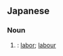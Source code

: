 ==Japanese==
{{ja-kanjitab|ろう|どう|yomi=on}}

===Noun===
{{ja-noun|ろうどう|shin=労働}}

# {{kyujitai spelling of|労働}}: [[labor]]; [[labour]]